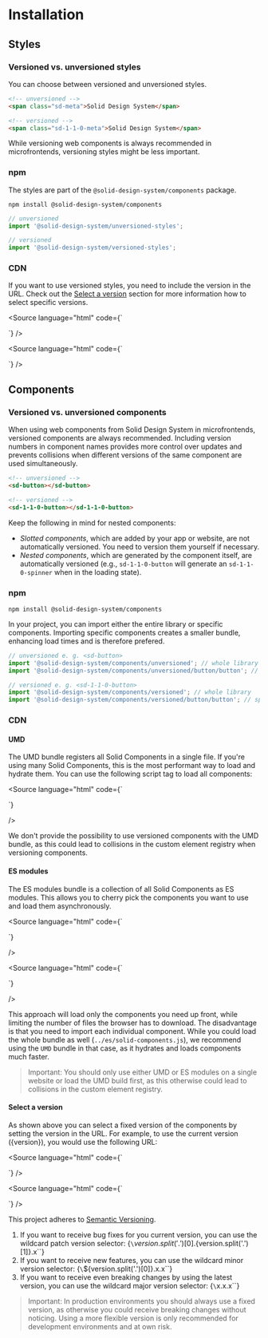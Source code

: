 
<Meta title="Docs/General/Installation" />

# Installation

## Styles

### Versioned vs. unversioned styles

You can choose between versioned and unversioned styles.

```html
<!-- unversioned -->
<span class="sd-meta">Solid Design System</span>
```

```html
<!-- versioned -->
<span class="sd-1-1-0-meta">Solid Design System</span>
```

While versioning web components is always recommended in microfrontends, versioning styles might be less important.

### npm

The styles are part of the `@solid-design-system/components` package.

```shell
npm install @solid-design-system/components
```

```js
// unversioned
import '@solid-design-system/unversioned-styles';

// versioned
import '@solid-design-system/versioned-styles';
```

### CDN

If you want to use versioned styles, you need to include the version in the URL. Check out the [Select a version](#select-a-version) section for more information how to select specific versions.

<Source language="html" code={`<!-- unversioned e. g. <span class="sd-meta">...</span> -->
<link rel="stylesheet" href="${cdnBase}/${version}/styles/solid-styles.css" />`}
/>

<Source language="html" code={`<!-- versioned e. g. <span class="sd-1-1-0-meta">...</span> -->
<link rel="stylesheet" href="${cdnBase}/${version}/versioned-styles/solid-styles.css" />`}
/>

## Components

### Versioned vs. unversioned components

When using web components from Solid Design System in microfrontends, versioned components are always recommended. Including version numbers in component names provides more control over updates and prevents collisions when different versions of the same component are used simultaneously.

```html
<!-- unversioned -->
<sd-button></sd-button>
```

```html
<!-- versioned -->
<sd-1-1-0-button></sd-1-1-0-button>
```

Keep the following in mind for nested components:

- _Slotted components_, which are added by your app or website, are not automatically versioned. You need to version them yourself if necessary.
- _Nested components_, which are generated by the component itself, are automatically versioned (e.g., `sd-1-1-0-button` will generate an `sd-1-1-0-spinner` when in the loading state).

### npm

```shell
npm install @solid-design-system/components
```

In your project, you can import either the entire library or specific components.
Importing specific components creates a smaller bundle, enhancing load times and is therefore prefered.

```js
// unversioned e. g. <sd-button>
import '@solid-design-system/components/unversioned'; // whole library
import '@solid-design-system/components/unversioned/button/button'; // specific component
```

```js
// versioned e. g. <sd-1-1-0-button>
import '@solid-design-system/components/versioned'; // whole library
import '@solid-design-system/components/versioned/button/button'; // specific component
```

### CDN

#### UMD

The UMD bundle registers all Solid Components in a single file. If you're using many Solid Components, this is the most performant way to load and hydrate them.
You can use the following script tag to load all components:

<Source
  language="html"
  code={`<!-- unversioned e. g. <sd-button> -->
<script src="${cdnBase}/${version}/components/umd/solid-components.js" type="module"></script>`}
/>

We don't provide the possibility to use versioned components with the UMD bundle, as this could lead to collisions in the custom element registry when versioning components.

#### ES modules

The ES modules bundle is a collection of all Solid Components as ES modules.
This allows you to cherry pick the components you want to use and load them asynchronously.

<Source language="html" code={`<!-- unversioned e. g. <sd-button> -->
<script src="${cdnBase}/${version}/components/es/button.js" type="module"></script>`}
/>

<Source language="html" code={`<!-- versioned e. g. <sd-1-1-0-button> -->
<script src="${cdnBase}/${version}/versioned-components/es/button.js" type="module"></script>`}
/>

This approach will load only the components you need up front, while limiting the number of files the browser has to download.
The disadvantage is that you need to import each individual component.
While you could load the whole bundle as well (`../es/solid-components.js`), we recommend using the `UMD` bundle in that case, as it hydrates and loads components much faster.

> Important: You should only use either UMD or ES modules on a single website or load the UMD build first, as this otherwise could lead to collisions in the custom element registry.

#### Select a version

As shown above you can select a fixed version of the components by setting the version in the URL. For example, to use the current version ({version}), you would use the following URL:

<Source language="html" code={`<!-- unversioned e. g. <sd-button> -->
<script src="${cdnBase}/${version}/components/es/button.js" type="module"></script>`} />

<Source language="html" code={`<!-- versioned e. g. <sd-1-1-0-button> -->
<script src="${cdnBase}/${version}/versioned-components/es/button.js" type="module"></script>`} />

This project adheres to [Semantic Versioning](http://semver.org/).

1. If you want to receive bug fixes for you current version, you can use the wildcard patch version selector: <Markdown>{`\`${version.split('.')[0]}.${version.split('.')[1]}.x\``}</Markdown>
2. If you want to receive new features, you can use the wildcard minor version selector: <Markdown>{`\`${version.split('.')[0]}.x.x\``}</Markdown>
3. If you want to receive even breaking changes by using the latest version, you can use the wildcard major version selector: <Markdown>{`\`x.x.x\``}</Markdown>

> Important: In production environments you should always use a fixed version, as otherwise you could receive breaking changes without noticing. Using a more flexible version is only recommended for development environments and at own risk.
